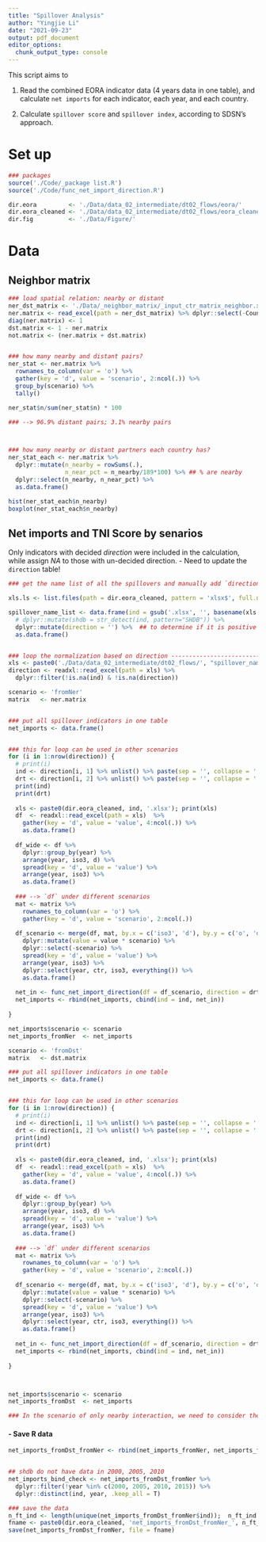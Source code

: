 ```yaml
---
title: "Spillover Analysis"
author: "Yingjie Li"
date: "2021-09-23"
output: pdf_document
editor_options: 
  chunk_output_type: console
---
```



  This script aims to 
  
  1. Read the combined EORA indicator data (4 years data in one table), and calculate `net imports` for each indicator, each year, and each country. 
  
  2. Calculate `spillover score` and `spillover index`, according to SDSN's approach. 
  
  
# Set up

```r
### packages
source('./Code/_package list.R')
source('./Code/func_net_import_direction.R')

dir.eora         <- './Data/data_02_intermediate/dt02_flows/eora/'
dir.eora_cleaned <- './Data/data_02_intermediate/dt02_flows/eora_cleaned/'
dir.fig          <- './Data/Figure/'
```


#  Data 

## Neighbor matrix
```r
### load spatial relation: nearby or distant
ner_dst_matrix <- './Data/_neighbor_matrix/_input_ctr_matrix_neighbor.xlsx'
ner.matrix <- read_excel(path = ner_dst_matrix) %>% dplyr::select(-Country, -Neighbors) %>% column_to_rownames(var = "o")
diag(ner.matrix) <- 1
dst.matrix <- 1 - ner.matrix 
not.matrix <- (ner.matrix + dst.matrix)


### how many nearby and distant pairs?
ner_stat <- ner.matrix %>%
  rownames_to_column(var = 'o') %>%
  gather(key = 'd', value = 'scenario', 2:ncol(.)) %>%
  group_by(scenario) %>%
  tally()

ner_stat$n/sum(ner_stat$n) * 100 

### --> 96.9% distant pairs; 3.1% nearby pairs



### how many nearby or distant partners each country has? 
ner_stat_each <- ner.matrix %>%
  dplyr::mutate(n_nearby = rowSums(.),
                n_near_pct = n_nearby/189*100) %>% ## % are nearby
  dplyr::select(n_nearby, n_near_pct) %>%
  as.data.frame()

hist(ner_stat_each$n_nearby)
boxplot(ner_stat_each$n_nearby)
```




## Net imports and TNI Score by senarios

  Only indicators with decided *direction* were included in the calculation, while assign *NA* to those with un-decided direction. 
  - Need to update the `direction` table!
  
```r
### get the name list of all the spillovers and manually add `direction` info for further normalizing the values

xls.ls <- list.files(path = dir.eora_cleaned, pattern = 'xlsx$', full.names = T); xls.ls

spillover_name_list <- data.frame(ind = gsub('.xlsx', '', basename(xls.ls))) %>%
  # dplyr::mutate(shdb = str_detect(ind, pattern="SHDB")) %>%
  dplyr::mutate(direction = '') %>%  ## to determine if it is positive or negative impact
  as.data.frame()


### loop the normalization based on direction ------------------------------------------------------
xls <- paste0('./Data/data_02_intermediate/dt02_flows/', "spillover_name_list_directions.xlsx"); xls
direction <- readxl::read_excel(path = xls) %>%
  dplyr::filter(!is.na(ind) & !is.na(direction))
```





```r

scenario <- 'fromNer'
matrix   <- ner.matrix


### put all spillover indicators in one table 
net_imports <- data.frame()


### this for loop can be used in other scenarios 
for (i in 1:nrow(direction)) {
  # print(i)
  ind <- direction[i, 1] %>% unlist() %>% paste(sep = '', collapse = ''); 
  drt <- direction[i, 2] %>% unlist() %>% paste(sep = '', collapse = '') %>% as.numeric()
  print(ind)
  print(drt)
  
  xls <- paste0(dir.eora_cleaned, ind, '.xlsx'); print(xls)
  df  <- readxl::read_excel(path = xls)  %>% 
    gather(key = 'd', value = 'value', 4:ncol(.)) %>%
    as.data.frame()
  
  df_wide <- df %>%
    dplyr::group_by(year) %>%
    arrange(year, iso3, d) %>%
    spread(key = 'd', value = 'value') %>%
    arrange(year, iso3) %>%
    as.data.frame()
    
  ### --> `df` under different scenarios
  mat <- matrix %>%
    rownames_to_column(var = 'o') %>%
    gather(key = 'd', value = 'scenario', 2:ncol(.))
  
  df_scenario <- merge(df, mat, by.x = c('iso3', 'd'), by.y = c('o', 'd'), all.x = T) %>%
    dplyr::mutate(value = value * scenario) %>%
    dplyr::select(-scenario) %>%
    spread(key = 'd', value = 'value') %>%
    arrange(year, iso3) %>%
    dplyr::select(year, ctr, iso3, everything()) %>%
    as.data.frame()
  
  net_in <- func_net_import_direction(df = df_scenario, direction = drt, frac = 0.025)
  net_imports <- rbind(net_imports, cbind(ind = ind, net_in))
  
}

net_imports$scenario <- scenario
net_imports_fromNer  <- net_imports
```

  
  
  
```r

scenario <- 'fromDst'
matrix   <- dst.matrix

### put all spillover indicators in one table 
net_imports <- data.frame()


### this for loop can be used in other scenarios 
for (i in 1:nrow(direction)) {
  # print(i)
  ind <- direction[i, 1] %>% unlist() %>% paste(sep = '', collapse = ''); 
  drt <- direction[i, 2] %>% unlist() %>% paste(sep = '', collapse = '') %>% as.numeric()
  print(ind)
  print(drt)
  
  xls <- paste0(dir.eora_cleaned, ind, '.xlsx'); print(xls)
  df  <- readxl::read_excel(path = xls)  %>% 
    gather(key = 'd', value = 'value', 4:ncol(.)) %>%
    as.data.frame()
  
  df_wide <- df %>%
    dplyr::group_by(year) %>%
    arrange(year, iso3, d) %>%
    spread(key = 'd', value = 'value') %>%
    arrange(year, iso3) %>%
    as.data.frame()
    
  ### --> `df` under different scenarios
  mat <- matrix %>%
    rownames_to_column(var = 'o') %>%
    gather(key = 'd', value = 'scenario', 2:ncol(.))
  
  df_scenario <- merge(df, mat, by.x = c('iso3', 'd'), by.y = c('o', 'd'), all.x = T) %>%
    dplyr::mutate(value = value * scenario) %>%
    dplyr::select(-scenario) %>%
    spread(key = 'd', value = 'value') %>%
    arrange(year, iso3) %>%
    dplyr::select(year, ctr, iso3, everything()) %>%
    as.data.frame()
  
  net_in <- func_net_import_direction(df = df_scenario, direction = drt, frac = 0.025)
  net_imports <- rbind(net_imports, cbind(ind = ind, net_in))
  
}



net_imports$scenario <- scenario
net_imports_fromDst  <- net_imports
``` 




```r
### In the scenario of only nearby interaction, we need to consider the 'burden' from `distant` interactions (Be careful here!) 

```





#### - Save R data
```r

net_imports_fromDst_fromNer <- rbind(net_imports_fromNer, net_imports_fromDst)


## shdb do not have data in 2000, 2005, 2010
net_imports_bind_check <- net_imports_fromDst_fromNer %>%
  dplyr::filter(!year %in% c(2000, 2005, 2010, 2015)) %>%
  dplyr::distinct(ind, year, .keep_all = T)

### save the data
n_ft_ind <- length(unique(net_imports_fromDst_fromNer$ind));  n_ft_ind
fname <- paste0(dir.eora_cleaned, 'net_imports_fromDst_fromNer_', n_ft_ind, '.RData'); fname
save(net_imports_fromDst_fromNer, file = fname)
```






